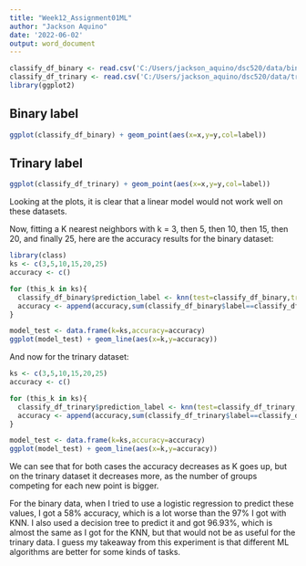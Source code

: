 ---
title: "Week12_Assignment01ML"
author: "Jackson Aquino"
date: '2022-06-02'
output: word_document
---

```{r, include=FALSE}
classify_df_binary <- read.csv('C:/Users/jackson_aquino/dsc520/data/binary-classifier-data.csv')
classify_df_trinary <- read.csv('C:/Users/jackson_aquino/dsc520/data/trinary-classifier-data.csv')
library(ggplot2)

```
## Binary label
```{r, echo=FALSE}
ggplot(classify_df_binary) + geom_point(aes(x=x,y=y,col=label))
```

## Trinary label
```{r, echo=FALSE}
ggplot(classify_df_trinary) + geom_point(aes(x=x,y=y,col=label))
```

Looking at the plots, it is clear that a linear model would not work well on these datasets.

Now, fitting a K nearest neighbors with k = 3, then 5, then 10, then 15, then 20, and finally 25, here are the accuracy results for the binary dataset:

```{r, echo=FALSE}
library(class)
ks <- c(3,5,10,15,20,25)
accuracy <- c()

for (this_k in ks){
  classify_df_binary$prediction_label <- knn(test=classify_df_binary,train = classify_df_binary, cl=classify_df_binary$label,k=this_k)
  accuracy <- append(accuracy,sum(classify_df_binary$label==classify_df_binary$prediction_label)/nrow(classify_df_binary))
}

model_test <- data.frame(k=ks,accuracy=accuracy)
ggplot(model_test) + geom_line(aes(x=k,y=accuracy))
```

And now for the trinary dataset:
```{r, echo=FALSE}
ks <- c(3,5,10,15,20,25)
accuracy <- c()

for (this_k in ks){
  classify_df_trinary$prediction_label <- knn(test=classify_df_trinary,train = classify_df_trinary, cl=classify_df_trinary$label,k=this_k)
  accuracy <- append(accuracy,sum(classify_df_trinary$label==classify_df_trinary$prediction_label)/nrow(classify_df_trinary))
}

model_test <- data.frame(k=ks,accuracy=accuracy)
ggplot(model_test) + geom_line(aes(x=k,y=accuracy))
```

We can see that for both cases the accuracy decreases as K goes up, but on the trinary dataset it decreases more, as the number of groups competing for each new point is bigger. 

For the binary data, when I tried to use a logistic regression to predict these values, I got a 58% accuracy, which is a lot worse than the 97% I got with KNN. I also used a decision tree to predict it and got 96.93%, which is almost the same as I got for the KNN, but that would not be as useful for the trinary data. I guess my takeaway from this experiment is that different ML algorithms are better for some kinds of tasks.
